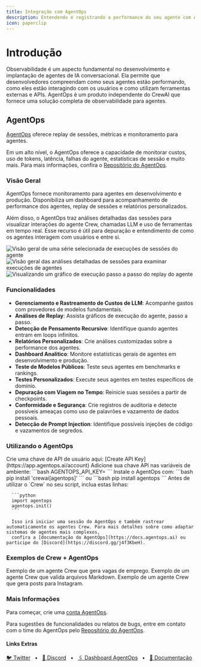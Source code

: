 ```yaml
---
title: Integração com AgentOps
description: Entendendo e registrando a performance do seu agente com AgentOps.
icon: paperclip
---
```


# Introdução

Observabilidade é um aspecto fundamental no desenvolvimento e implantação de agentes de IA conversacional. Ela permite que desenvolvedores compreendam como seus agentes estão performando, 
como eles estão interagindo com os usuários e como utilizam ferramentas externas e APIs. 
AgentOps é um produto independente do CrewAI que fornece uma solução completa de observabilidade para agentes.

## AgentOps

[AgentOps](https://agentops.ai/?=crew) oferece replay de sessões, métricas e monitoramento para agentes.

Em um alto nível, o AgentOps oferece a capacidade de monitorar custos, uso de tokens, latência, falhas do agente, estatísticas de sessão e muito mais. 
Para mais informações, confira o [Repositório do AgentOps](https://github.com/AgentOps-AI/agentops).

### Visão Geral

AgentOps fornece monitoramento para agentes em desenvolvimento e produção. 
Disponibiliza um dashboard para acompanhamento de performance dos agentes, replay de sessões e relatórios personalizados.

Além disso, o AgentOps traz análises detalhadas das sessões para visualizar interações do agente Crew, chamadas LLM e uso de ferramentas em tempo real. 
Esse recurso é útil para depuração e entendimento de como os agentes interagem com usuários e entre si.

![Visão geral de uma série selecionada de execuções de sessões do agente](/images/agentops-overview.png)
![Visão geral das análises detalhadas de sessões para examinar execuções de agentes](/images/agentops-session.png)
![Visualizando um gráfico de execução passo a passo do replay do agente](/images/agentops-replay.png)

### Funcionalidades

- **Gerenciamento e Rastreamento de Custos de LLM**: Acompanhe gastos com provedores de modelos fundamentais.
- **Análises de Replay**: Assista gráficos de execução do agente, passo a passo.
- **Detecção de Pensamento Recursivo**: Identifique quando agentes entram em loops infinitos.
- **Relatórios Personalizados**: Crie análises customizadas sobre a performance dos agentes.
- **Dashboard Analítico**: Monitore estatísticas gerais de agentes em desenvolvimento e produção.
- **Teste de Modelos Públicos**: Teste seus agentes em benchmarks e rankings.
- **Testes Personalizados**: Execute seus agentes em testes específicos de domínio.
- **Depuração com Viagem no Tempo**: Reinicie suas sessões a partir de checkpoints.
- **Conformidade e Segurança**: Crie registros de auditoria e detecte possíveis ameaças como uso de palavrões e vazamento de dados pessoais.
- **Detecção de Prompt Injection**: Identifique possíveis injeções de código e vazamentos de segredos.

### Utilizando o AgentOps

<Steps>
   <Step title="Crie uma Chave de API">
      Crie uma chave de API de usuário aqui: [Create API Key](https://app.agentops.ai/account)
   </Step>
   <Step title="Configure seu Ambiente">
      Adicione sua chave API nas variáveis de ambiente:
      ```bash
      AGENTOPS_API_KEY=<YOUR_AGENTOPS_API_KEY>
      ```
   </Step>
   <Step title="Instale o AgentOps">
      Instale o AgentOps com:
      ```bash
      pip install 'crewai[agentops]'
      ```
      ou
      ```bash
      pip install agentops
      ```
   </Step>
   <Step title="Inicialize o AgentOps">
      Antes de utilizar o `Crew` no seu script, inclua estas linhas:

      ```python
      import agentops
      agentops.init()
      ```

      Isso irá iniciar uma sessão do AgentOps e também rastrear automaticamente os agentes Crew. Para mais detalhes sobre como adaptar sistemas de agentes mais complexos, 
      confira a [documentação do AgentOps](https://docs.agentops.ai) ou participe do [Discord](https://discord.gg/j4f3KbeH).
   </Step>
</Steps>

### Exemplos de Crew + AgentOps

<CardGroup cols={3}>
  <Card
  title="Vaga de Emprego"
  color="#F3A78B"
  href="https://github.com/joaomdmoura/crewAI-examples/tree/main/job-posting"
  icon="briefcase"
    iconType="solid"
  >
    Exemplo de um agente Crew que gera vagas de emprego.
  </Card>
  <Card
    title="Validador de Markdown"
    color="#F3A78B"
    href="https://github.com/joaomdmoura/crewAI-examples/tree/main/markdown_validator"
    icon="markdown"
      iconType="solid"
    >
         Exemplo de um agente Crew que valida arquivos Markdown.
    </Card>
    <Card
    title="Post no Instagram"
    color="#F3A78B"
    href="https://github.com/joaomdmoura/crewAI-examples/tree/main/instagram_post"
    icon="square-instagram"
      iconType="brands"
    >
      Exemplo de um agente Crew que gera posts para Instagram.
  </Card>
</CardGroup>

### Mais Informações

Para começar, crie uma [conta AgentOps](https://agentops.ai/?=crew).

Para sugestões de funcionalidades ou relatos de bugs, entre em contato com o time do AgentOps pelo [Repositório do AgentOps](https://github.com/AgentOps-AI/agentops).

#### Links Extras

<a href="https://twitter.com/agentopsai/">🐦 Twitter</a>
<span>&nbsp;&nbsp;•&nbsp;&nbsp;</span>
<a href="https://discord.gg/JHPt4C7r">📢 Discord</a>
<span>&nbsp;&nbsp;•&nbsp;&nbsp;</span>
<a href="https://app.agentops.ai/?=crew">🖇️ Dashboard AgentOps</a>
<span>&nbsp;&nbsp;•&nbsp;&nbsp;</span>
<a href="https://docs.agentops.ai/introduction">📙 Documentação</a>
